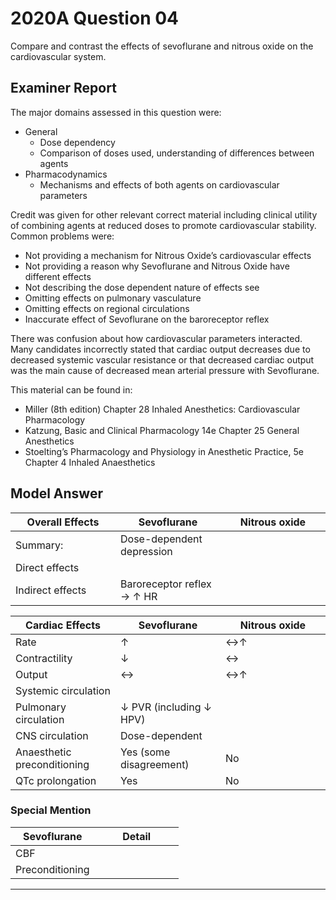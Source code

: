 # 2020A Question 04 

Compare and contrast the effects of sevoflurane and nitrous oxide on the cardiovascular system.


## Examiner Report

The major domains assessed in this question were:

* General
	* Dose dependency
	* Comparison of doses used, understanding of differences between agents
* Pharmacodynamics
	* Mechanisms and effects of both agents on cardiovascular parameters


Credit was given for other relevant correct material including clinical utility of combining agents at reduced doses to promote cardiovascular stability. Common problems were:

* Not providing a mechanism for Nitrous Oxide’s cardiovascular effects
* Not providing a reason why Sevoflurane and Nitrous Oxide have different effects
* Not describing the dose dependent nature of effects see
* Omitting effects on pulmonary vasculature
* Omitting effects on regional circulations
* Inaccurate effect of Sevoflurane on the baroreceptor reflex


There was confusion about how cardiovascular parameters interacted. Many candidates incorrectly stated that cardiac output decreases due to decreased systemic vascular resistance or that decreased cardiac output was the main cause of decreased mean arterial pressure with Sevoflurane.

This material can be found in:

* Miller (8th edition) Chapter 28 Inhaled Anesthetics: Cardiovascular Pharmacology
* Katzung, Basic and Clinical Pharmacology 14e Chapter 25 General Anesthetics
* Stoelting’s Pharmacology and Physiology in Anesthetic Practice, 5e Chapter 4 Inhaled Anaesthetics

## Model Answer


|Overall Effects|Sevoflurane|Nitrous oxide|
| -- | -- | -- |
|Summary:|Dose-dependent depression|<p>Minimal overall effect</p><p>Use to spare sevoflurane</p><p>(e.g. Haemorrhaging patient)</p>|
|Direct effects|<p>↓ L-Ca^2+^ activity</p><p>↑ NO activity</p>|<p>Minimal</p><p>Some negative inotropy</p>|
|Indirect effects|Baroreceptor reflex → ↑ HR|<p>↑ SNS outflow from brainstem</p><p>Transient (≤1 hour)</p>|


|Cardiac Effects|Sevoflurane|Nitrous oxide|
| -- | -- | -- |
|Rate|↑ |↔↑ |
|Contractility|↓ |↔|
|Output|↔|↔↑ |
|Systemic circulation|<p>↓ SVR</p><p>↓ MAP</p>|<p>↔↑ SVR</p><p>↔↑ MAP</p>|
|Pulmonary circulation|↓ PVR (including ↓ HPV)|<p>↑ PVR</p><p>Exaggerated if already PHTN</p>|
|CNS circulation|Dose-dependent|<p>↑ CMRO~2~ → CBF</p><p>Avoid if ↑ ICP</p>|
|Anaesthetic preconditioning|Yes (some disagreement)|No|
|QTc prolongation|Yes|No|

### Special Mention


|Sevoflurane|Detail|
| -- | -- |
|CBF|<p>- ≤0.5MAC: ↓ CBF (↓ CMRO~2~ predominates)</p><p>- 0.5-1MAC: CBF normalises</p><p>- >1MAC: ↑ CBF (vasodilatation predominates)</p>|
|Preconditioning|<p>- Activation of mitochondrial and sarcolemmal ATP-sensitive K^+^ channels → Hyperpolarization</p><p>- Occurs at MAC >0.25</p><p>- Mimics ischaemic preconditioning</p>|


--- 

